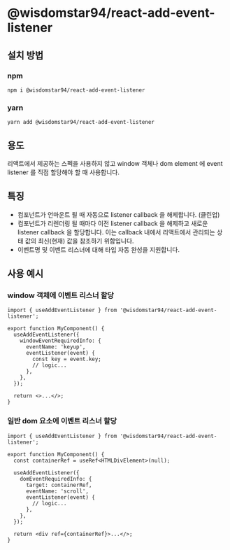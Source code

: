 # @wisdomstar94/react-add-event-listener

## 설치 방법

### npm

```
npm i @wisdomstar94/react-add-event-listener
```

### yarn

```
yarn add @wisdomstar94/react-add-event-listener
```

## 용도

리액트에서 제공하는 스펙을 사용하지 않고 window 객체나 dom element 에 event listener 를 직접 할당해야 할 때 사용합니다.

## 특징

- 컴포넌트가 언마운트 될 때 자동으로 listener callback 을 해제합니다. (클린업)
- 컴포넌트가 리렌더링 될 때마다 이전 listener callback 을 해제하고 새로운 listener callback 을 할당합니다. 이는 callback 내에서 리액트에서 관리되는 상태 값의 최신(현재) 값을 참조하기 위함입니다.
- 이벤트명 및 이벤트 리스너에 대해 타입 자동 완성을 지원합니다.

## 사용 예시

### window 객체에 이벤트 리스너 할당

```tsx
import { useAddEventListener } from '@wisdomstar94/react-add-event-listener';

export function MyComponent() {
  useAddEventListener({
    windowEventRequiredInfo: {
      eventName: 'keyup',
      eventListener(event) {
        const key = event.key;
        // logic...
      },
    },
  });

  return <>...</>;
}
```

### 일반 dom 요소에 이벤트 리스너 할당

```tsx
import { useAddEventListener } from '@wisdomstar94/react-add-event-listener';

export function MyComponent() {
  const containerRef = useRef<HTMLDivElement>(null);

  useAddEventListener({
    domEventRequiredInfo: {
      target: containerRef,
      eventName: 'scroll',
      eventListener(event) {
        // logic...
      },
    },
  });

  return <div ref={containerRef}>...</>;
}
```
